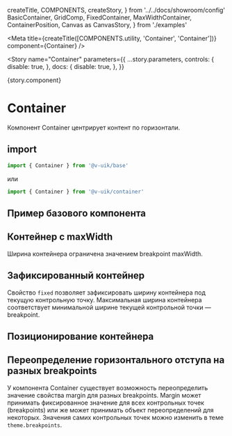   createTitle,
  COMPONENTS,
  createStory,
} from '../../docs/showroom/config'
  BasicContainer,
  GridComp,
  FixedContainer,
  MaxWidthContainer,
  ContainerPosition,
  Canvas as CanvasStory,
} from './examples'


<Meta
  title={createTitle([COMPONENTS.utility, 'Container', 'Container'])}
  component={Container}
/>

<Story
  name="Container"
  parameters={{
    ...story.parameters,
    controls: {
      disable: true,
    },
    docs: {
      disable: true,
    },
  }}
>
  {story.component}
</Story>

# Container

Компонент Container центрирует контент по горизонтали.

## import

```ts
import { Container } from '@v-uik/base'
```

или

```ts
import { Container } from '@v-uik/container'
```

## Пример базового компонента

<Canvas withSource="none">
  <BasicContainer />
</Canvas>

<Source language="tsx" code={RawBasicContainer} />

## Контейнер с maxWidth

Ширина контейнера ограничена значением breakpoint maxWidth.

<Canvas withSource="none">
  <MaxWidthContainer />
</Canvas>

<Source language="tsx" code={RawMaxWidthContainer} />

## Зафиксированный контейнер

Свойство `fixed` позволяет зафиксировать ширину контейнера под текущую контрольную точку.
Максимальная ширина контейнера соответствует минимальной ширине текущей контрольной точки — breakpoint.

<Canvas withSource="none">
  <FixedContainer />
</Canvas>

<Source language="tsx" code={RawFixedContainer} />

## Позиционирование контейнера

<Canvas withSource="none">
  <ContainerPosition />
</Canvas>

<Source language="tsx" code={RawContainerPosition} />

## Переопределение горизонтального отступа на разных breakpoints

У компонента Container существует возможность переопределить значение свойства margin для разных breakpoints.
Margin может принимать фиксированное значение для всех контрольных точек (breakpoints) или же может принимать объект
переопределений для некоторых. Значения самих контрольных точек можно изменить в теме `theme.breakpoints`.
